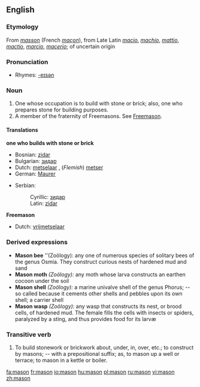 {{see|Mason}}
{{wikipedia}}
==English==
===Etymology===
From {{OF.}} ''[[masson]]'' (French ''[[maçon]]''), from Late Latin ''[[macio]]'', ''[[machio]]'', ''[[mattio]]'', ''[[mactio]]'', ''[[marcio]]'', ''[[macerio]]''; of uncertain origin

===Pronunciation===
*Rhymes: [[Rhymes:English:-eɪsən|-eɪsən]]

===Noun===
{{en-noun}}
#One whose occupation is to build with stone or brick; also, one who prepares stone for building purposes.
#A member of the fraternity of Freemasons. See [[Freemason]].
====Translations====
'''one who builds with stone or brick'''
{{top}}
*Bosnian: [[zidar#Bosnian|zidar]] {{m}}
*Bulgarian: [[зидар#Bulgarian|зидар]] {{m}}
*Dutch: [[metselaar]] {{m}}, (''Flemish'') [[metser]] {{m}}
*German: [[Maurer]] {{m}}
{{mid}}
*Serbian:
*:Cyrillic: [[зидар#Serbian|зидар]] {{m}}
*:Latin: [[zidar#Serbian|zidar]] {{m}}
{{bottom}}

'''Freemason'''
{{top}}
*Dutch: [[vrijmetselaar]] {{m}}
{{mid}}
{{bottom}}

===Derived expressions===
*'''Mason bee''' ''(Zoölogy):  any one of numerous species of solitary bees of the genus Osmia. They construct curious nests of hardened mud and sand
*'''Mason moth''' ''(Zoölogy):'' any moth whose larva constructs an earthen cocoon under the soil
*'''Mason shell''' ''(Zoölogy):'' a marine univalve shell of the genus Phorus; -- so called because it cements other shells and pebbles upon its own shell; a carrier shell
*'''Mason wasp''' ''(Zoölogy):'' any wasp that constructs its nest, or brood cells, of hardened mud. The female fills the cells with insects or spiders, paralyzed by a sting, and thus provides food for its larvæ
===Transitive verb===
#To build stonework or brickwork about, under, in, over, etc.; to construct by masons; -- with a prepositional suffix; as, to mason up a well or terrace; to mason in a kettle or boiler.

[[fa:mason]]
[[fr:mason]]
[[io:mason]]
[[hu:mason]]
[[pl:mason]]
[[ru:mason]]
[[vi:mason]]
[[zh:mason]]